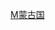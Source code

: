 {{asbox
| image     = Flag of Mongolia.svg
| qualifier = 与[[蒙古国]]相关
| category  = 蒙古国小作品
| name      = Template:蒙古国小作品
}}<noinclude>
[[Category:亞洲小作品模板|M蒙古国]]
</noinclude>